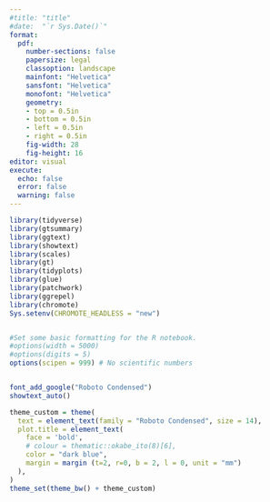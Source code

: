 ```yaml
---
#title: "title"
#date:  "`r Sys.Date()`"
format: 
  pdf:
    number-sections: false
    papersize: legal
    classoption: landscape
    mainfont: "Helvetica"
    sansfont: "Helvetica"
    monofont: "Helvetica"
    geometry: 
    - top = 0.5in
    - bottom = 0.5in
    - left = 0.5in
    - right = 0.5in
    fig-width: 28
    fig-height: 16
editor: visual
execute: 
  echo: false
  error: false
  warning: false
---
```


```r

library(tidyverse)
library(gtsummary)
library(ggtext)
library(showtext)
library(scales)
library(gt)
library(tidyplots)
library(glue)
library(patchwork)
library(ggrepel)
library(chromote)
Sys.setenv(CHROMOTE_HEADLESS = "new")


#Set some basic formatting for the R notebook. 
#options(width = 5000)
#options(digits = 5)
options(scipen = 999) # No scientific numbers 


font_add_google("Roboto Condensed")
showtext_auto()

theme_custom = theme(
  text = element_text(family = "Roboto Condensed", size = 14),
  plot.title = element_text(
    face = 'bold',
    # colour = thematic::okabe_ito(8)[6],
    color = "dark blue",
    margin = margin (t=2, r=0, b = 2, l = 0, unit = "mm")
  ),
)
theme_set(theme_bw() + theme_custom)






```

```r



```
